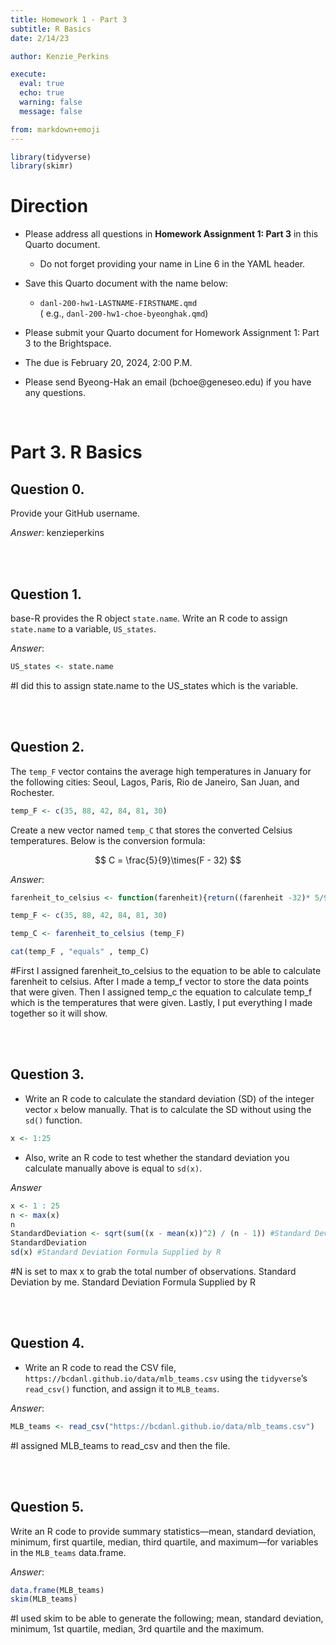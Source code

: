 ```yaml
---
title: Homework 1 - Part 3
subtitle: R Basics
date: 2/14/23

author: Kenzie_Perkins

execute: 
  eval: true
  echo: true
  warning: false
  message: false

from: markdown+emoji
---
```


```r
library(tidyverse)
library(skimr)
```

# Direction
- Please address all questions in **Homework Assignment 1: Part 3** in this Quarto document.
  - Do not forget providing your name in Line 6 in the YAML header.

- Save this Quarto document with the name below:
  - `danl-200-hw1-LASTNAME-FIRSTNAME.qmd`\
  ( e.g., `danl-200-hw1-choe-byeonghak.qmd`)

- Please submit your Quarto document for Homework Assignment 1: Part 3 to the Brightspace.

- The due is February 20, 2024, 2:00 P.M.

- Please send Byeong-Hak an email (bchoe@geneseo.edu) if you have any questions.


<br>

# Part 3. R Basics

## Question 0.
Provide your GitHub username.

*Answer*: kenzieperkins



<br><br>


## Question 1.
base-R provides the R object `state.name`. Write an R code to assign `state.name` to a variable, `US_states`.

*Answer*:
```r
US_states <- state.name 

```

#I did this to assign state.name to the US_states which is the variable.

<br><br>

## Question 2.
The `temp_F` vector contains the average high temperatures in January for the following cities: Seoul, Lagos, Paris, Rio de Janeiro, San Juan, and Rochester.

```r
temp_F <- c(35, 88, 42, 84, 81, 30)
```

Create a new vector named `temp_C` that stores the converted Celsius temperatures. Below is the conversion formula:

$$
C = \frac{5}{9}\times(F - 32)
$$

*Answer*:
```r
farenheit_to_celsius <- function(farenheit){return((farenheit -32)* 5/9)}

temp_F <- c(35, 88, 42, 84, 81, 30)

temp_C <- farenheit_to_celsius (temp_F)

cat(temp_F , "equals" , temp_C) 
```

#First I assigned farenheit_to_celsius to the equation to be able to calculate farenheit to celsius. After I made a temp_f vector to store the data points that were given. Then I assigned temp_c the equation to calculate temp_f which is the temperatures that were given. Lastly, I put everything I made together so it will show.

<br><br>


## Question 3.
- Write an R code to calculate the standard deviation (SD) of the integer vector `x` below manually. That is to calculate the SD without using the `sd()` function.

```r
x <- 1:25
```

- Also, write an R code to test whether the standard deviation you calculate manually above is equal to `sd(x)`.

*Answer*
```r
x <- 1 : 25
n <- max(x)
n
StandardDeviation <- sqrt(sum((x - mean(x))^2) / (n - 1)) #Standard Deviation by me
StandardDeviation
sd(x) #Standard Deviation Formula Supplied by R
```

#N is set to max x to grab the total number of observations. Standard Deviation by me. Standard Deviation Formula Supplied by R

<br><br>


## Question 4.
- Write an R code to read the CSV file, `https://bcdanl.github.io/data/mlb_teams.csv` using the `tidyverse`'s `read_csv()` function, and assign it to `MLB_teams`.

*Answer*:
```r
MLB_teams <- read_csv("https://bcdanl.github.io/data/mlb_teams.csv") 


```
#I assigned MLB_teams to read_csv and then the file.

<br><br>


## Question 5.
Write an R code to provide summary statistics---mean, standard deviation, minimum, first quartile, median, third quartile, and maximum---for variables in the `MLB_teams` data.frame.

*Answer*:
```r
data.frame(MLB_teams)
skim(MLB_teams)
```

#I used skim to be able to generate the following; mean, standard deviation, minimum, 1st quartile, median, 3rd quartile and the maximum. 

<br><br><br>


